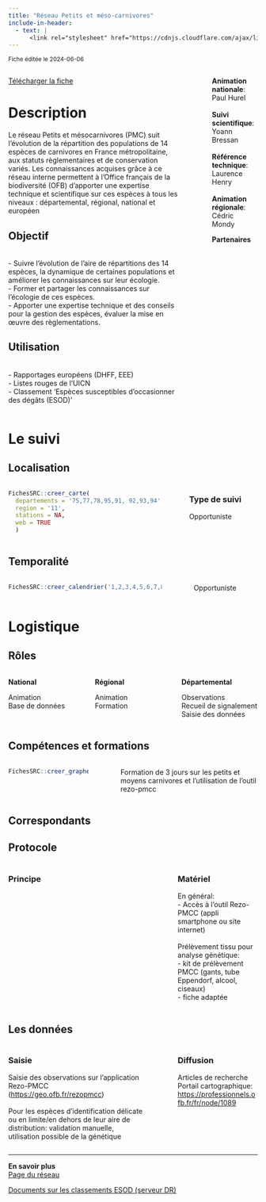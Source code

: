 ```yaml
---
title: "Réseau Petits et méso-carnivores"
include-in-header:
  - text: |
      <link rel="stylesheet" href="https://cdnjs.cloudflare.com/ajax/libs/font-awesome/6.0.0-beta3/css/all.min.css">
---
```


<small>Fiche éditée le 2024-06-06</small>

:::::::::::::: {.columns}
::: {.column width="75%"}

<a href="pmc.xlsx" class="btn btn-primary" download>
  <i class="fas fa-file-arrow-down"></i> Télécharger la fiche
</a>

# Description

Le réseau Petits et mésocarnivores (PMC) suit l’évolution de la répartition des populations de 14 espèces de carnivores en France métropolitaine, aux statuts règlementaires et de conservation variés. Les connaissances acquises grâce à ce réseau interne permettent à l’Office français de la biodiversité (OFB) d’apporter une expertise technique et scientifique sur ces espèces à tous les niveaux : départemental, régional, national et européen


## Objectif

<br>- Suivre l’évolution de l’aire de répartitions des 14 espèces, la dynamique de certaines populations et améliorer les connaissances sur leur écologie.<br>- Former et partager les connaissances sur l’écologie de ces espèces.<br>- Apporter une expertise technique et des conseils pour la gestion des espèces, évaluer la mise en œuvre des règlementations.

## Utilisation

<br>- Rapportages européens (DHFF, EEE)<br>- Listes rouges de l'UICN<br>- Classement 'Espèces susceptibles d'occasionner des dégâts (ESOD)'<br>
:::
::: {.column width="5%"}
:::
::: {.column width="20%"}


<b>Animation nationale</b>:<br>Paul Hurel<br><br><b>Suivi scientifique</b>:<br>Yoann Bressan<br><br><b>Référence technique</b>:<br>Laurence Henry<br><br><b>Animation régionale</b>:<br>Cédric Mondy

<b>Partenaires</b>


:::
::::::::::::::

# Le suivi

## Localisation
:::::::::::::: {.columns}
::: {.column width="67%"}

```r
FichesSRC::creer_carte(
  departements = '75,77,78,95,91, 92,93,94',
  region = '11',
  stations = NA,
  web = TRUE
  )
```

:::
:::{.column width="3%"}
:::
:::{.column width="30%"}
### Type de suivi
Opportuniste
:::
::::::::::::::
## Temporalité
:::::::::::::: {.columns}
::: {.column width="67%"}


```r
FichesSRC::creer_calendrier('1,2,3,4,5,6,7,8,9,10,11,12')
```


:::
::: {.column width="5%"}
:::
::: {.column width="28%"}
Opportuniste
:::
::::::::::::::

# Logistique

## Rôles
:::::::::::::: {.columns}
::: {.column width="33%"}
<b>National</b>

Animation<br>Base de données
:::
::: {.column width="33%"}
<b>Régional</b>

Animation<br>Formation
:::
::: {.column width="33%"}
<b>Départemental</b>

Observations<br>Recueil de signalement<br>Saisie des données
:::
::::::::::::::

## Compétences et formations

:::::::::::::: {.columns}
::: {.column width="35%"}

```r
FichesSRC::creer_graphe_expertise('Maitrise', '1')
```


:::
::: {.column width="5%"}
:::
::: {.column width="60%"}
Formation de 3 jours sur les petits et moyens carnivores et l'utilisation de l'outil rezo-pmcc
:::
::::::::::::::


## Correspondants

## Protocole
:::::::::::::: {.columns}
::: {.column width="60%"}
### Principe


:::
::: {.column width="5%"}
:::
::: {.column width="35%"}
### Matériel

En général:<br>- Accès à l'outil Rezo-PMCC (appli smartphone ou site internet)<br><br>Prélèvement tissu pour analyse génétique:<br>- kit de prélèvement PMCC (gants, tube Eppendorf, alcool, ciseaux)<br>- fiche adaptée
:::
::::::::::::::

## Les données

:::::::::::::: {.columns}
::: {.column width="60%"}
### Saisie

Saisie des observations sur l'application Rezo-PMCC (<a href='https://geo.ofb.fr/rezopmcc'>https://geo.ofb.fr/rezopmcc</a>)<br><br>Pour les espèces d'identification délicate ou en limite/en dehors de leur aire de distribution: validation manuelle, utilisation possible de la génétique
:::
::: {.column width="5%"}
:::
::: {.column width="35%"}
### Diffusion

Articles de recherche<br>Portail cartographique: <a href='https://professionnels.ofb.fr/fr/node/1089'>https://professionnels.ofb.fr/fr/node/1089</a>
:::
::::::::::::::

<hr>

<div class="card">
  <b>En savoir plus</b><br>
  <a href="https://professionnels.ofb.fr/fr/reseau-petits-meso-carnivores">Page du réseau</a><br>
  
  
  <a href="\\ad.intra\dfs\COMMUNS\REGIONS\IDF\DR\05_CONNAISSANCE\PMC\ESOD"> Documents sur les classements ESOD (serveur DR)</a><br>
  
  
</div>
